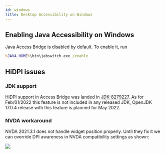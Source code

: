 ```yaml
---
id: windows
title: Desktop Accessibility on Windows
---
```



## Enabling Java Accessibility on Windows
Java Access Bridge is disabled by default. To enable it, run

```cmd
%JAVA_HOME%\bin\jabswitch.exe /enable
```

## HiDPI issues
### JDK support
HiDPI support in Access Bridge was landed in [JDK-8279227](https://bugs.openjdk.java.net/browse/JDK-8279227). As for Feb/01/2022 this feature is not included in any released JDK, OpenJDK 17.0.4 release with this feature is planned for May 2022.

### NVDA workaround
NVDA 2021.3.1 does not handle widget position properly. Until they fix it we can override DPI awareness in NVDA compatibility settings as shown:

<img src={nvdaCompat} />
